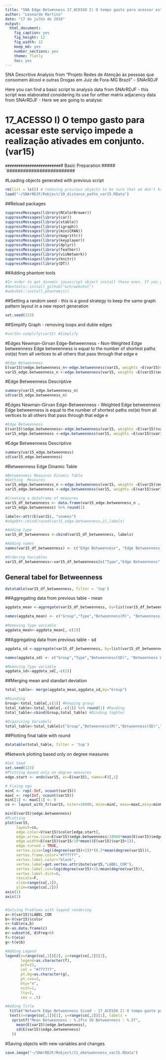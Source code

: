 ```yaml
---
title: "SNA Edge Betwenness 17_ACESSO I) O tempo gasto para acessar este serviço impede a realização ativades em conjunto. (var15)"
author: "Leonardo Martins"
date: "17 de julho de 2016"
output: 
  html_document: 
    fig_caption: yes
    fig_height: 12
    fig_width: 12
    keep_md: yes
    number_sections: yes
    theme: flatly
    toc: yes
---
```

SNA Descritive Analysis from "Projeto Redes de Atenção às pessoas que consomem álcool e outras Drogas em Juiz de Fora-MG   Brazil"  - SNArRDJF

Here you can find a basic script to analysis data from SNArRDJF - this script was elaborated considering its use for orther matrix adjacency data from SNArRDJF - Here we are going to analyse:

# 17_ACESSO I) O tempo gasto para acessar este serviço impede a realização ativades em conjunto. (var15)

`#########################
`# Basic Preparation #####
`#########################

#Loading objects generated with previous script 
```r
rm(list = ls()) # removing previous objects to be sure that we don't have objects conflicts name
load("~/SNArRDJF/Robject/10_distance_paths_var15.RData")
```
##Reload packages
```r
suppressMessages(library(RColorBrewer))
suppressMessages(library(car))
suppressMessages(library(xtable))
suppressMessages(library(igraph))
suppressMessages(library(miniCRAN))
suppressMessages(library(magrittr))
suppressMessages(library(keyplayer))
suppressMessages(library(dplyr))
suppressMessages(library(feather))
suppressMessages(library(visNetwork))
suppressMessages(library(knitr))
suppressMessages(library(DT))
```
##Adding phantom tools
```r
#In order to get dinamic javascript object install those ones. If you get problems installing go to Stackoverflow.com and type your error to discover what to do. In some cases the libraries need to be intalled in outside R libs.
#devtools::install_github("wch/webshot")
#webshot::install_phantomjs()
```
##Setting a random seed - this is a good strategy to keep the same graph pattern layout in a new report generation
```r
set.seed(123)
```

##Simplify Graph - removing loops and duble edges 
```r
#var15<-simplify(var15) #Simplify
```

#Edges Newman-Girvan Edge-Betweenness - Non-Weighted
Edge betweenness Edge betweenness is equal to the number of shortest paths σst(e) from all vertices to all others that pass through that edge e
```r
#Edge Betweenness
E(var15)$edge.betweenness_n<-edge.betweenness(var15, weights =E(var15)$equalone)
var15_edge.betweenness_n <-edge.betweenness(var15, weights =E(var15)$equalone)
```
#Edge Betweenness Descriptive
```r
summary(var15_edge.betweenness_n)
sd(var15_edge.betweenness_n)
```

#Edges Newman-Girvan Edge-Betweenness - Weighted
Edge betweenness Edge betweenness is equal to the number of shortest paths σst(e) from all vertices to all others that pass through that edge e
```r
#Edge Betweenness
E(var15)$edge.betweenness<-edge.betweenness(var15, weights =E(var15)$var15)
var15_edge.betweenness <-edge.betweenness(var15, weights =E(var15)$var15)
```
#Edge Betweenness Descriptive
```r
summary(var15_edge.betweenness)
sd(var15_edge.betweenness)
```

#Betweenness Edge Dinamic Table
```r
#Betweenness Measures Dinamic Table
#Getting  Measures
var15_edge.betweenness_n <-edge.betweenness(var15, weights =E(var15)$equalone)
var15_edge.betweenness <-edge.betweenness(var15, weights =E(var15)$var15)

#Creating a dataframe of measures
var15_df_betweenness <- data.frame(var15_edge.betweenness_n ,
var15_edge.betweenness) %>% round(1)

labels<-attr(E(var15), "vnames")
#edgebt<-cbind(round(var15_edge.betweenness,2),labels)

#Adding type
var15_df_betweenness <-cbind(var15_df_betweenness, labels)

#Adding names
names(var15_df_betweenness) <- c("Edge Betweenness", "Edge Betweenness Weighted", "Type")

#Ordering Variables
var15_df_betweenness<-var15_df_betweenness[c("Type","Edge Betweenness", "Edge Betweenness Weighted")]
```
## General tabel for Betweenness
```r
datatable(var15_df_betweenness, filter = 'top')
```
##Aggregating data from previous table - mean
```r
aggdata_mean <-aggregate(var15_df_betweenness, by=list(var15_df_betweenness$Type), FUN=mean, na.rm=TRUE)

names(aggdata_mean) <- c("Group","Type","Betweenness(M)", "Betweenness Weighted(M)")
  
#Removing Type variable
aggdata_mean<-aggdata_mean[,-c(2)]
```
##Aggregating data from previous table - sd
```r
aggdata_sd <-aggregate(var15_df_betweenness, by=list(var15_df_betweenness$Type), FUN=sd, na.rm=TRUE) 

names(aggdata_sd) <- c("Group","Type","Betweenness(SD)", "Betweenness Weighted(SD)")

#Removing Type variable
aggdata_sd<-aggdata_sd[,-c(2)]
```
##Merging mean and standart deviation
```r
total_table<- merge(aggdata_mean,aggdata_sd,by="Group")

#Rounding
Group<-total_table[,c(1)] #Keeping group
total_table<-total_table[,-c(1)] %>% round(1) #Rouding
total_table<-cbind(Group,total_table) #Binding toghter

#Organizing Variabels
total_table<-total_table[c("Group","Betweenness(M)","Betweenness(SD)","Betweenness Weighted(M)", "Betweenness Weighted(SD)")]
```
##Plotting final table with round
```r
datatable(total_table, filter = 'top')
```

#Network plotting based only on degree measures 
```r
#Set Seed
set.seed(123)
#Plotting based only on degree measures 
edge.start <- ends(var15, es=E(var15), names=F)[,1]

# Fixing ego
minC <- rep(-Inf, vcount(var15))
maxC <- rep(Inf, vcount(var15))
minC[1] <- maxC[1] <- 0
co <- layout_with_fr(var15, niter=10000, minx=minC, maxx=maxC,miny=minC, maxy=maxC, weights =E(var15)$edge.betweenness)

min(E(var15)$edge.betweenness)
#PLotting
plot(var15, 
     layout=co,
     edge.color=V(var15)$color[edge.start],
     edge.arrow.size=E(var15)$edge.betweenness/10000*mean(E(var15)$edge.betweenness+1),
     edge.width=E(var15)$var15/10*mean((E(var15)$var15+1)),
     edge.curved = TRUE,
     vertex.size=log((degree(var15)+2))*(0.5*mean(degree(var15))),
     vertex.frame.color="#ffffff",
     vertex.label.color="black",
     vertex.label=get.vertex.attribute(var15,"LABEL_COR"),
     vertex.label.cex=log(degree(var15)+2)/mean(degree(var15)),
     vertex.label.dist=0,
     rescale=F,
     xlim=range(co[,1]), 
     ylim=range(co[,2]))
axis(1)
axis(2)


#Solving Problems with legend rendering 
a<-V(var15)$LABEL_COR
b<-V(var15)$color
c<-table(a,b)
d<-as.data.frame(c)
e<-subset(d, d$Freq>0)
f<-t(e$a)
g<-t(e$b)

#Adding Legend
legend(x=range(co[,1])[2], y=range(co[,2])[2],
       legend=as.character(f),
       pch=21,
       col = "#777777", 
       pt.bg=as.character(g),
       pt.cex=2,
       bty="n", 
       ncol=1,
       lty=1,
       cex = .5)

#Adding Title
  title("Network Edge Betweenness Sized - 17_ACESSO I) O tempo gasto para acessar este serviço impede a realização ativades em conjunto. (var15)", sub = "Source: from authors ", cex = .5)
  text(x=range(co[,1])[1], y=range(co[,2])[1], labels = 
   sprintf("Mean Betweenness : %.2f\n SD Betweenness : %.2f",
     mean(E(var15)$edge.betweenness), 
     sd(E(var15)$edge.betweenness)
   ))
```


#Saving objects with new variables and changes
```r
save.image("~/SNArRDJF/Robject/11_ebetweenness_var15.RData") 
```


